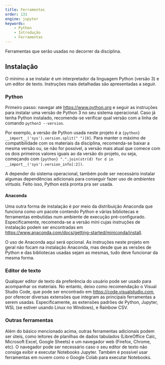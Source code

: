 ```yaml
---
title: Ferramentas
order: 131
engine: jupyter
keywords:
    - Python
    - Introdução
    - Ferramentas
---
```


Ferramentas que serão usadas no decorrer da disciplina.

## Instalação

O mínimo a se instalar é um interpretador da linguagem Python (versão 3) e um editor de texto.
Instruções mais detalhadas são apresentadas a seguir.

### Python

Primeiro passo: navegar até <https://www.python.org> e seguir as instruções para instalar uma versão de Python 3 no seu sistema operacional.
Caso já tenha Python instalado, recomenda-se verificar qual versão com a linha de comando `python3 --version`.

Por exemplo, a versão de Python usada neste projeto é a `{python} __import__('sys').version.split(" ")[0]`.
Para manter o máximo de compatibilidade com os materiais da disciplina, recomenda-se baixar a mesma versão ou, se não for possível, a versão mais atual que comece com os dois primeiros valores iguais ao da versão do projeto, ou seja, começando com `{python} ".".join(str(d) for d in __import__('sys').version_info[:2])`.

A depender do sistema operacional, também pode ser necessário instalar algumas dependências adicionais para conseguir fazer uso de _ambientes virtuais_.
Feito isso, Python está pronta pra ser usada.

#### Anaconda

Uma outra forma de instalação é por meio da distribuição Anaconda que funciona como um pacote contendo Python e várias bibliotecas e ferramentas embutidas num ambiente de execução pré-configurado.
Especificamente, recomenda-se a versão mini cujas instruções de instalação podem ser encontradas em <https://www.anaconda.com/docs/getting-started/miniconda/install>.

O uso de Anaconda aqui será opcional.
As instruções neste projeto em geral não focam na instalação Anaconda, mas desde que as versões de Python e das bibliotecas usadas sejam as mesmas, tudo deve funcionar da mesma forma.

### Editor de texto

Qualquer editor de texto da preferência do usuário pode ser usado para acompanhar os materiais.
No entanto, deixo como recomendação o Visual Studio Code, que pode ser encontrado em <https://code.visualstudio.com>, por oferecer diversas extensões que integram as principais ferramentas a serem usadas.
Especificamente, as extensões padrões de Python, Jupyter, WSL (se estiver usando Linux no Windows), e Rainbow CSV.

### Outras ferramentas

Além do básico mencionado acima, outras ferramentas adicionais podem ser úteis, como leitores de planilhas de dados tabulados (LibreOffice Calc, Microsoft Excel, Google Sheets) e um navegador web (Firefox, Chrome, etc).
O navegador pode ser necessário caso o seu editor de texto não consiga exibir e executar Notebooks Jupyter.
Também é possível usar ferramentas em nuvem como o Google Colab para executar Notebooks.
